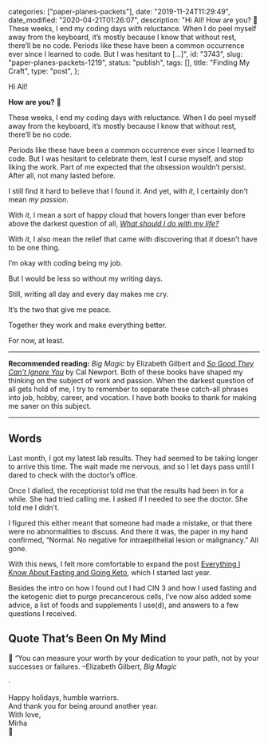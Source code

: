 
  categories: ["paper-planes-packets"],
  date: "2019-11-24T11:29:49",
  date_modified: "2020-04-21T01:26:07",
  description:
    "Hi All! How are you? 🌌 These weeks, I end my coding days with reluctance. When I do peel myself away from the keyboard, it’s mostly because I know that without rest, there’ll be no code. Periods like these have been a common occurrence ever since I learned to code. But I was hesitant to […]",
  id: "3743",
  slug: "paper-planes-packets-1219",
  status: "publish",
  tags: [],
  title: "Finding My Craft",
  type: "post",
};


Hi All!

**How are you?** 🌌

These weeks, I end my coding days with reluctance. When I do peel myself away from the keyboard, it’s mostly because I know that without rest, there’ll be no code.

Periods like these have been a common occurrence ever since I learned to code. But I was hesitant to celebrate them, lest I curse myself, and stop liking the work. Part of me expected that the obsession wouldn’t persist. After all, not many lasted before.

I still find it hard to believe that I found it. And yet, with _it_, I certainly don’t mean _my passion_.

With _it_, I mean a sort of happy cloud that hovers longer than ever before above the darkest question of all, [_What should I do with my life?_](/letters/paper-planes-packets-0319/)

With _it_, I also mean the relief that came with discovering that _it_ doesn’t have to be one thing.

I’m okay with coding being my job.

But I would be less so without my writing days.

Still, writing all day and every day makes me cry.

It’s the two that give me peace.

Together they work and make everything better.

For now, at least.

---

**Recommended reading:** _Big Magic_ by Elizabeth Gilbert and [_So Good They Can’t Ignore You_](/posts/read-100-books/#so-good-they-cant-ignore-you) by Cal Newport. Both of these books have shaped my thinking on the subject of work and passion. When the darkest question of all gets hold of me, I try to remember to separate these catch-all phrases into job, hobby, career, and vocation. I have both books to thank for making me saner on this subject.

---

## Words

Last month, I got my latest lab results. They had seemed to be taking longer to arrive this time. The wait made me nervous, and so I let days pass until I dared to check with the doctor’s office.

Once I dialled, the receptionist told me that the results had been in for a while. She had tried calling me. I asked if I needed to see the doctor. She told me I didn’t.

I figured this either meant that someone had made a mistake, or that there were no abnormalities to discuss. And there it was, the paper in my hand confirmed, “Normal. No negative for intraepithelial lesion or malignancy.” All gone.

With this news, I felt more comfortable to expand the post [Everything I Know About Fasting and Going Keto](/posts/fasting-keto/), which I started last year.

Besides the intro on how I found out I had CIN 3 and how I used fasting and the ketogenic diet to purge precancerous cells, I’ve now also added some advice, a list of foods and supplements I use(d), and answers to a few questions I received.

## Quote That’s Been On My Mind

🌊 “You can measure your worth by your dedication to your path, not by your successes or failures. –Elizabeth Gilbert, _Big Magic_

·

Happy holidays, humble warriors.\
And thank you for being around another year.\
With love,\
Mirha\
🎄
